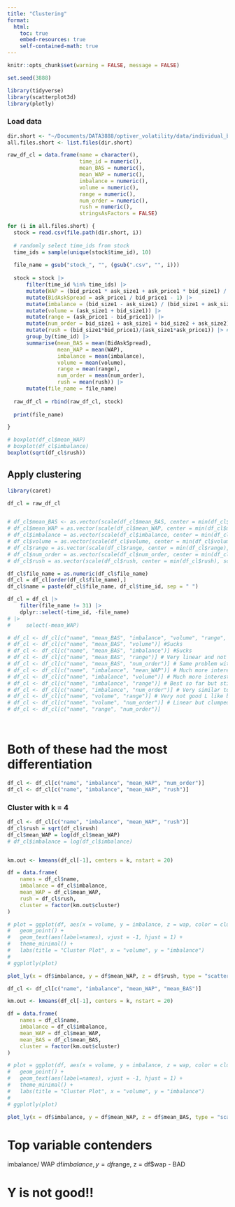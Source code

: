 ```yaml
---
title: "Clustering"
format:
  html:
    toc: true
    embed-resources: true
    self-contained-math: true
---
```


```r
knitr::opts_chunk$set(warning = FALSE, message = FALSE)

set.seed(3888)
```

```r
library(tidyverse)
library(scatterplot3d)
library(plotly)
```

### Load data

```r
dir.short <- "~/Documents/DATA3888/optiver_volatility/data/individual_book_train/"
all.files.short <- list.files(dir.short)

raw_df_cl = data.frame(name = character(),
                       time_id = numeric(),
                       mean_BAS = numeric(),
                       mean_WAP = numeric(),
                       imbalance = numeric(),
                       volume = numeric(),
                       range = numeric(),
                       num_order = numeric(),
                       rush = numeric(),
                       stringsAsFactors = FALSE)

for (i in all.files.short) {
  stock = read.csv(file.path(dir.short, i))
  
  # randomly select time_ids from stock
  time_ids = sample(unique(stock$time_id), 10)
  
  file_name = gsub("stock_", "", (gsub(".csv", "", i)))
  
  stock = stock |> 
      filter(time_id %in% time_ids) |>
      mutate(WAP = (bid_price1 * ask_size1 + ask_price1 * bid_size1) / (bid_size1 + ask_size1)) |>
      mutate(BidAskSpread = ask_price1 / bid_price1 - 1) |>
      mutate(imbalance = (bid_size1 - ask_size1) / (bid_size1 + ask_size1)) |>
      mutate(volume = (ask_size1 + bid_size1)) |>
      mutate(range = (ask_price1 - bid_price1)) |>
      mutate(num_order = bid_size1 + ask_size1 + bid_size2 + ask_size2) |>
      mutate(rush = (bid_size1*bid_price1)/(ask_size1*ask_price1)) |> # Made up
      group_by(time_id) |>
      summarise(mean_BAS = mean(BidAskSpread),
                mean_WAP = mean(WAP),
                imbalance = mean(imbalance),
                volume = mean(volume),
                range = mean(range),
                num_order = mean(num_order),
                rush = mean(rush)) |>
      mutate(file_name = file_name) 
  
  raw_df_cl = rbind(raw_df_cl, stock)
  
  print(file_name)

}
```

```r
# boxplot(df_cl$mean_WAP)
# boxplot(df_cl$imbalance)
boxplot(sqrt(df_cl$rush))

```


## Apply clustering

```r
library(caret)

df_cl = raw_df_cl


# df_cl$mean_BAS <- as.vector(scale(df_cl$mean_BAS, center = min(df_cl$mean_BAS), scale = max(df_cl$mean_BAS) - min(df_cl$mean_BAS)))
# df_cl$mean_WAP = as.vector(scale(df_cl$mean_WAP, center = min(df_cl$mean_WAP), scale = max(df_cl$mean_WAP) - min(df_cl$mean_WAP)))
# df_cl$imbalance = as.vector(scale(df_cl$imbalance, center = min(df_cl$imbalance), scale = max(df_cl$imbalance) - min(df_cl$imbalance)))
# df_cl$volume = as.vector(scale(df_cl$volume, center = min(df_cl$volume), scale = max(df_cl$volume) - min(df_cl$volume)))
# df_cl$range = as.vector(scale(df_cl$range, center = min(df_cl$range), scale = max(df_cl$range) - min(df_cl$range)))
# df_cl$num_order = as.vector(scale(df_cl$num_order, center = min(df_cl$num_order), scale = max(df_cl$num_order) - min(df_cl$num_order)))
# df_cl$rush = as.vector(scale(df_cl$rush, center = min(df_cl$rush), scale = max(df_cl$rush) - min(df_cl$rush)))

df_cl$file_name = as.numeric(df_cl$file_name)
df_cl = df_cl[order(df_cl$file_name),]
df_cl$name = paste(df_cl$file_name, df_cl$time_id, sep = " ")

df_cl = df_cl |>
    filter(file_name != 31) |>
    dplyr::select(-time_id, -file_name)
# |>
#     select(-mean_WAP)

# df_cl <- df_cl[c("name", "mean_BAS", "imbalance", "volume", "range", "num_order")]
# df_cl <- df_cl[c("name", "mean_BAS", "volume")] #Sucks
# df_cl <- df_cl[c("name", "mean_BAS", "imbalance")] #Sucks
# df_cl <- df_cl[c("name", "mean_BAS", "range")] # Very linear and not differentiated
# df_cl <- df_cl[c("name", "mean_BAS", "num_order")] # Same problem with bas, volume - L like distribution
# df_cl <- df_cl[c("name", "imbalance", "mean_WAP")] # Much more interesting but not quite the seperation we need
# df_cl <- df_cl[c("name", "imbalance", "volume")] # Much more interesting but not quite the seperation we need
# df_cl <- df_cl[c("name", "imbalance", "range")] # Best so far but still have significant grouping
# df_cl <- df_cl[c("name", "imbalance", "num_order")] # Very similar to imbalance, volume not great
# df_cl <- df_cl[c("name", "volume", "range")] # Very not good L like but super clumped
# df_cl <- df_cl[c("name", "volume", "num_order")] # Linear but clumped - v bad
# df_cl <- df_cl[c("name", "range", "num_order")]




```

# Both of these had the most differentiation 
```r
df_cl <- df_cl[c("name", "imbalance", "mean_WAP", "num_order")]
df_cl <- df_cl[c("name", "imbalance", "mean_WAP", "rush")] 
```


### Cluster with k = 4
```r
df_cl <- df_cl[c("name", "imbalance", "mean_WAP", "rush")] 
df_cl$rush = sqrt(df_cl$rush)
df_cl$mean_WAP = log(df_cl$mean_WAP)
# df_cl$imbalance = log(df_cl$imbalance)


km.out <- kmeans(df_cl[-1], centers = k, nstart = 20)

df = data.frame(
    names = df_cl$name,
    imbalance = df_cl$imbalance,
    mean_WAP = df_cl$mean_WAP,
    rush = df_cl$rush,
    cluster = factor(km.out$cluster)
)

# plot = ggplot(df, aes(x = volume, y = imbalance, z = wap, color = cluster, label = names)) + 
#   geom_point() + 
#   geom_text(aes(label=names), vjust = -1, hjust = 1) +
#   theme_minimal() +
#   labs(title = "Cluster Plot", x = "volume", y = "imbalance")
# 
# ggplotly(plot)

plot_ly(x = df$imbalance, y = df$mean_WAP, z = df$rush, type = "scatter3d", mode = "markers", marker = list(color = df$cluster))

```

```r
df_cl <- df_cl[c("name", "imbalance", "mean_WAP", "mean_BAS")] 

km.out <- kmeans(df_cl[-1], centers = k, nstart = 20)

df = data.frame(
    names = df_cl$name,
    imbalance = df_cl$imbalance,
    mean_WAP = df_cl$mean_WAP,
    mean_BAS = df_cl$mean_BAS,
    cluster = factor(km.out$cluster)
)

# plot = ggplot(df, aes(x = volume, y = imbalance, z = wap, color = cluster, label = names)) + 
#   geom_point() + 
#   geom_text(aes(label=names), vjust = -1, hjust = 1) +
#   theme_minimal() +
#   labs(title = "Cluster Plot", x = "volume", y = "imbalance")
# 
# ggplotly(plot)

plot_ly(x = df$imbalance, y = df$mean_WAP, z = df$mean_BAS, type = "scatter3d", mode = "markers", marker = list(color = df$cluster))

```



# Top variable contenders
imbalance/ WAP
df$imbalance, y = df$range, z = df$wap - BAD

# Y is not good!!
